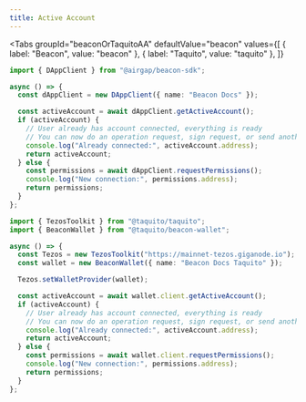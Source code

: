 ```yaml
---
title: Active Account
---
```


<Tabs
  groupId="beaconOrTaquitoAA"
  defaultValue="beacon"
  values={[
    { label: "Beacon", value: "beacon" },
    { label: "Taquito", value: "taquito" },
  ]}
>
  <TabItem value="beacon">

```ts
import { DAppClient } from "@airgap/beacon-sdk";

async () => {
  const dAppClient = new DAppClient({ name: "Beacon Docs" });

  const activeAccount = await dAppClient.getActiveAccount();
  if (activeAccount) {
    // User already has account connected, everything is ready
    // You can now do an operation request, sign request, or send another permission request to switch wallet
    console.log("Already connected:", activeAccount.address);
    return activeAccount;
  } else {
    const permissions = await dAppClient.requestPermissions();
    console.log("New connection:", permissions.address);
    return permissions;
  }
};
```

</TabItem>

<TabItem value="taquito">

```ts
import { TezosToolkit } from "@taquito/taquito";
import { BeaconWallet } from "@taquito/beacon-wallet";

async () => {
  const Tezos = new TezosToolkit("https://mainnet-tezos.giganode.io");
  const wallet = new BeaconWallet({ name: "Beacon Docs Taquito" });

  Tezos.setWalletProvider(wallet);

  const activeAccount = await wallet.client.getActiveAccount();
  if (activeAccount) {
    // User already has account connected, everything is ready
    // You can now do an operation request, sign request, or send another permission request to switch wallet
    console.log("Already connected:", activeAccount.address);
    return activeAccount;
  } else {
    const permissions = await wallet.client.requestPermissions();
    console.log("New connection:", permissions.address);
    return permissions;
  }
};
```

</TabItem>
</Tabs>
